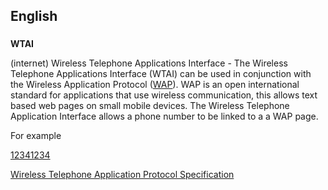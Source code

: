 ==English==

==={{initialism}}===
'''WTAI'''

(internet) Wireless Telephone Applications Interface - The Wireless Telephone Applications Interface (WTAI) can be used in conjunction with the Wireless Application Protocol ([[WAP]]).  WAP is an open international standard for applications that use wireless communication, this allows text based web pages on small mobile devices.  The Wireless Telephone Application Interface allows a phone number to be linked to a a WAP page.  

For example

<a href="wtai://wp/mc;12341234">12341234</a>

[http://mobile.kaywa.com/files/WAP-170-WTAI-20000707-a.pdf Wireless Telephone Application Protocol Specification]